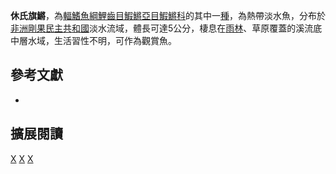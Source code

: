 {{Speciesbox 
| taxon = Aphyosemion schioetzi
| status = LC
| status_system = IUCN3.1
| authority =  [[Huber|Huber]] & [[Scheel|Scheel]], 1981
| synonyms = 
}}
'''休氏旗鱂'''，為[[輻鰭魚綱|輻鰭魚綱]][[鯉齒目|鯉齒目]][[鰕鱂亞目|鰕鱂亞目]][[鰕鱂科|鰕鱂科]]的其中一[[種|種]]，為熱帶淡水魚，分布於[[非洲|非洲]][[剛果民主共和國|剛果民主共和國]]淡水流域，體長可達5公分，棲息在[[雨林|雨林]]、草原覆蓋的溪流底中層水域，生活習性不明，可作為觀賞魚。

== 參考文獻 ==
*{{FishBase_species|genus=Aphyosemion|species=schioetzi |year=2014|month=7}}

== 擴展閱讀 ==
{{refbegin}}
{{wikispecies-inline|Aphyosemion schioetzi|休氏旗鱂}}
{{refend}}
{{Taxonbar|from=Q8202593}}

[[Category:IUCN红色名录无危物种|X]]
[[Category:觀賞魚|X]]
[[Category:旗鱂屬|X]]


{{魚類小作品}}
